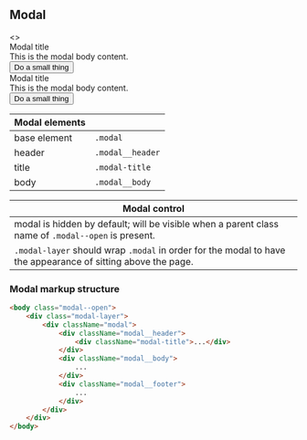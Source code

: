 
<Meta title="Modals" />

## Modal

<Preview>
  <Story name="Modal">
    <>
      <ColorSchemeWrapper scheme="light">
        <div className="modal--open">
          <div className="modal-layer" style={{position: "relative", background: "none", padding: "2rem"}}>
            <div className="modal" style={{marginTop: 0}}>
              <div className="modal__header">
                <div className="modal-title">Modal title</div>
              </div>
              <div className="modal__body">
                This is the modal body content.
              </div>
              <div className="modal__footer">
                <div style={{textAlign: "right"}}>
                  <button className="compact-btn btn">Do a small thing</button>
                </div>
              </div>
            </div>
          </div>
        </div>
      </ColorSchemeWrapper>
      <ColorSchemeWrapper scheme="dark">
        <div className="modal--open">
          <div className="modal-layer" style={{position: "relative", background: "none", padding: "2rem"}}>
            <div className="modal" style={{marginTop: 0}}>
              <div className="modal__header">
                <div className="modal-title">Modal title</div>
              </div>
              <div className="modal__body">
                This is the modal body content.
              </div>
              <div className="modal__footer">
                <div style={{textAlign: "right"}}>
                  <button className="compact-btn btn">Do a small thing</button>
                </div>
              </div>
            </div>
          </div>
        </div>
      </ColorSchemeWrapper>
    </>
  </Story>
</Preview>

| Modal elements |  |
| ---- | ---- |
| base element | <code>.modal</code> |
| header | <code>.modal__header</code> |
| title | <code>.modal-title</code> |
| body | <code>.modal__body</code> |

| Modal control |
| ---- |
| modal is hidden by default; will be visible when a parent class name of <code>.modal--open</code> is present. |
| <code>.modal-layer</code> should wrap <code>.modal</code> in order for the modal to have the appearance of sitting above the page. |

### Modal markup structure
```html
<body class="modal--open">
    <div class="modal-layer">
        <div className="modal">
            <div className="modal__header">
                <div className="modal-title">...</div>
            </div>
            <div className="modal__body">
                ...
            </div>
            <div className="modal__footer">
                ...
            </div>
        </div>
    </div>
</body>
```